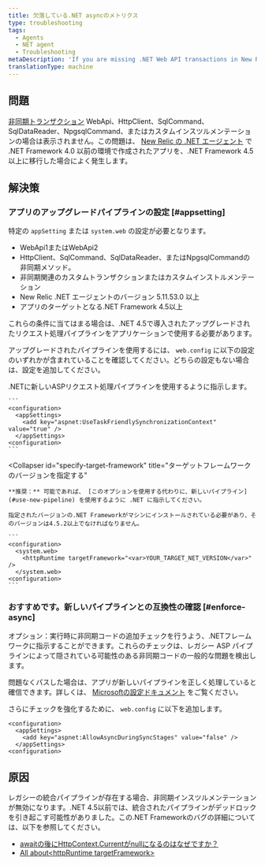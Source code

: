 ```yaml
---
title: 欠落している.NET asyncのメトリクス
type: troubleshooting
tags:
  - Agents
  - NET agent
  - Troubleshooting
metaDescription: 'If you are missing .NET Web API transactions in New Relic and your app targets .NET Framework 4.0, follow these procedures to apply a framework bug fix.'
translationType: machine
---
```


## 問題

[非同期トランザクション](/docs/agents/net-agent/additional-installation/async-support-net) WebApi、HttpClient、SqlCommand、SqlDataReader、NpgsqlCommand、またはカスタムインスツルメンテーションの場合は表示されません。この問題は、 [New Relic の .NET エージェント](/docs/agents/net-agent/getting-started/compatibility-requirements-net-framework-agent#net-version) で .NET Framework 4.0 以前の環境で作成されたアプリを、.NET Framework 4.5 以上に移行した場合によく発生します。

## 解決策

### アプリのアップグレードパイプラインの設定 [#appsetting]

特定の `appSetting` または `system.web` の設定が必要となります。

* WebApi1またはWebApi2
* HttpClient、SqlCommand、SqlDataReader、またはNpgsqlCommandの非同期メソッド。
* 非同期関連のカスタムトランザクションまたはカスタムインストルメンテーション
* New Relic .NET エージェントのバージョン 5.11.53.0 以上
* アプリのターゲットとなる.NET Framework 4.5以上

これらの条件に当てはまる場合は、.NET 4.5で導入されたアップグレードされたリクエスト処理パイプラインをアプリケーションで使用する必要があります。

アップグレードされたパイプラインを使用するには、 `web.config` に以下の設定のいずれかが含まれていることを確認してください。どちらの設定もない場合は、設定を追加してください。

<CollapserGroup>
  <Collapser
    id="use-new-pipeline"
    title="推奨事項新しいパイプラインを使用するように.NETに伝える"
  >
    .NETに新しいASPリクエスト処理パイプラインを使用するように指示します。

    ```
    <configuration>
      <appSettings>
        <add key="aspnet:UseTaskFriendlySynchronizationContext" value="true" />
      </appSettings>
    <configuration>
    ```
  </Collapser>

  <Collapser
    id="specify-target-framework"
    title="ターゲットフレームワークのバージョンを指定する"
  >
    **推奨：** 可能であれば、 [このオプションを使用する代わりに、新しいパイプライン](#use-new-pipeline) を使用するように .NET に指示してください。

    指定されたバージョンの.NET Frameworkがマシンにインストールされている必要があり、そのバージョンは4.5.2以上でなければなりません。

    ```
    <configuration>
      <system.web>
        <httpRuntime targetFramework="<var>YOUR_TARGET_NET_VERSION</var>" /> 
      </system.web>
    <configuration>
    ```
  </Collapser>
</CollapserGroup>

### おすすめです。新しいパイプラインとの互換性の確認 [#enforce-async]

オプション：実行時に非同期コードの追加チェックを行うよう、.NETフレームワークに指示することができます。これらのチェックは、レガシー ASP パイプラインによって隠されている可能性のある非同期コードの一般的な問題を検出します。

問題なくパスした場合は、アプリが新しいパイプラインを正しく処理していると確信できます。詳しくは、 [Microsoftの設定ドキュメント](https://msdn.microsoft.com/en-us/library/hh975440%28v=vs.120%29.aspx?f=255&MSPPError=-2147217396) をご覧ください。

さらにチェックを強化するために、 `web.config` に以下を追加します。

```
<configuration>
  <appSettings>
    <add key="aspnet:AllowAsyncDuringSyncStages" value="false" />
  </appSettings>
<configuration>
```

## 原因

レガシーの統合パイプラインが存在する場合、非同期インスツルメンテーションが無効になります。.NET 4.5以前では、統合されたパイプラインがデッドロックを引き起こす可能性がありました。この.NET Frameworkのバグの詳細については、以下を参照してください。

* [awaitの後にHttpContext.Currentがnullになるのはなぜですか？](http://stackoverflow.com/questions/18383923/why-is-httpcontext-current-null-after-await)
* [All about&lt;httpRuntime targetFramework>](http://blogs.msdn.com/b/webdev/archive/2012/11/19/all-about-httpruntime-targetframework.aspx)